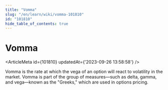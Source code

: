 ```yaml
---
title: "Vomma"
slug: "/en/learn/wiki/vomma-101810"
id: "101810"
hide_table_of_contents: true
---
```



# Vomma

<ArticleMeta id={101810} updatedAt={'2023-09-26 13:58:58'} />
<div className='border-solid border-b border-t-0 my-4 border-[var(--ifm-color-gray-300)]' />

Vomma is the rate at which the vega of an option will react to volatility in the market. Vomma is part of the group of measures—such as delta, gamma, and vega—known as the "Greeks," which are used in options pricing.
